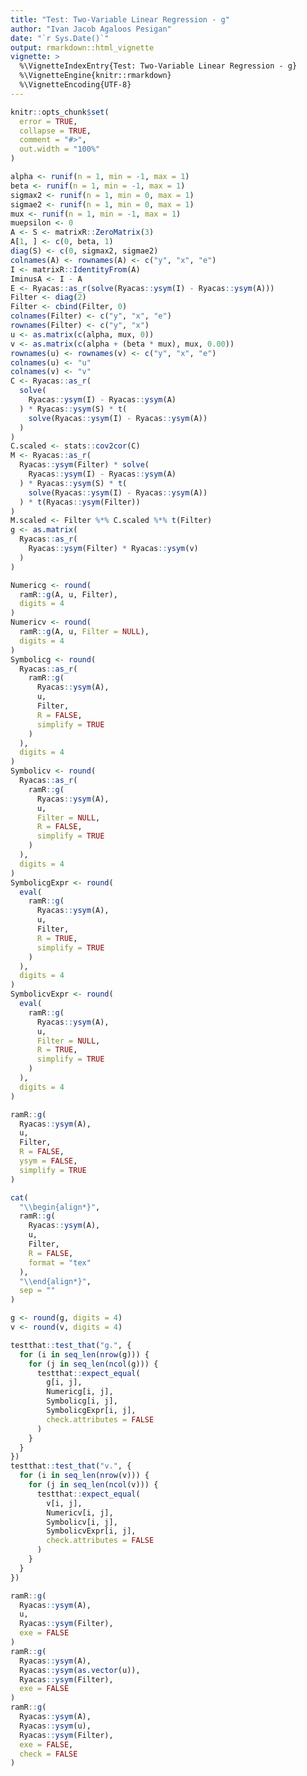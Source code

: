 ```yaml
---
title: "Test: Two-Variable Linear Regression - g"
author: "Ivan Jacob Agaloos Pesigan"
date: "`r Sys.Date()`"
output: rmarkdown::html_vignette
vignette: >
  %\VignetteIndexEntry{Test: Two-Variable Linear Regression - g}
  %\VignetteEngine{knitr::rmarkdown}
  %\VignetteEncoding{UTF-8}
---
```



```r
knitr::opts_chunk$set(
  error = TRUE,
  collapse = TRUE,
  comment = "#>",
  out.width = "100%"
)
```



```r
alpha <- runif(n = 1, min = -1, max = 1)
beta <- runif(n = 1, min = -1, max = 1)
sigmax2 <- runif(n = 1, min = 0, max = 1)
sigmae2 <- runif(n = 1, min = 0, max = 1)
mux <- runif(n = 1, min = -1, max = 1)
muepsilon <- 0
A <- S <- matrixR::ZeroMatrix(3)
A[1, ] <- c(0, beta, 1)
diag(S) <- c(0, sigmax2, sigmae2)
colnames(A) <- rownames(A) <- c("y", "x", "e")
I <- matrixR::IdentityFrom(A)
IminusA <- I - A
E <- Ryacas::as_r(solve(Ryacas::ysym(I) - Ryacas::ysym(A)))
Filter <- diag(2)
Filter <- cbind(Filter, 0)
colnames(Filter) <- c("y", "x", "e")
rownames(Filter) <- c("y", "x")
u <- as.matrix(c(alpha, mux, 0))
v <- as.matrix(c(alpha + (beta * mux), mux, 0.00))
rownames(u) <- rownames(v) <- c("y", "x", "e")
colnames(u) <- "u"
colnames(v) <- "v"
C <- Ryacas::as_r(
  solve(
    Ryacas::ysym(I) - Ryacas::ysym(A)
  ) * Ryacas::ysym(S) * t(
    solve(Ryacas::ysym(I) - Ryacas::ysym(A))
  )
)
C.scaled <- stats::cov2cor(C)
M <- Ryacas::as_r(
  Ryacas::ysym(Filter) * solve(
    Ryacas::ysym(I) - Ryacas::ysym(A)
  ) * Ryacas::ysym(S) * t(
    solve(Ryacas::ysym(I) - Ryacas::ysym(A))
  ) * t(Ryacas::ysym(Filter))
)
M.scaled <- Filter %*% C.scaled %*% t(Filter)
g <- as.matrix(
  Ryacas::as_r(
    Ryacas::ysym(Filter) * Ryacas::ysym(v)
  )
)
```


\begin{equation}
  \begin{split}
    y &= \alpha + \beta x + \varepsilon \\
    y &= `r alpha` + \left( `r beta` x \right) + \varepsilon
  \end{split}
\end{equation}


```r
Numericg <- round(
  ramR::g(A, u, Filter),
  digits = 4
)
Numericv <- round(
  ramR::g(A, u, Filter = NULL),
  digits = 4
)
Symbolicg <- round(
  Ryacas::as_r(
    ramR::g(
      Ryacas::ysym(A),
      u,
      Filter,
      R = FALSE,
      simplify = TRUE
    )
  ),
  digits = 4
)
Symbolicv <- round(
  Ryacas::as_r(
    ramR::g(
      Ryacas::ysym(A),
      u,
      Filter = NULL,
      R = FALSE,
      simplify = TRUE
    )
  ),
  digits = 4
)
SymbolicgExpr <- round(
  eval(
    ramR::g(
      Ryacas::ysym(A),
      u,
      Filter,
      R = TRUE,
      simplify = TRUE
    )
  ),
  digits = 4
)
SymbolicvExpr <- round(
  eval(
    ramR::g(
      Ryacas::ysym(A),
      u,
      Filter = NULL,
      R = TRUE,
      simplify = TRUE
    )
  ),
  digits = 4
)
```



```r
ramR::g(
  Ryacas::ysym(A),
  u,
  Filter,
  R = FALSE,
  ysym = FALSE,
  simplify = TRUE
)
```



```r
cat(
  "\\begin{align*}",
  ramR::g(
    Ryacas::ysym(A),
    u,
    Filter,
    R = FALSE,
    format = "tex"
  ),
  "\\end{align*}",
  sep = ""
)
```



```r
g <- round(g, digits = 4)
v <- round(v, digits = 4)
```



```r
testthat::test_that("g.", {
  for (i in seq_len(nrow(g))) {
    for (j in seq_len(ncol(g))) {
      testthat::expect_equal(
        g[i, j],
        Numericg[i, j],
        Symbolicg[i, j],
        SymbolicgExpr[i, j],
        check.attributes = FALSE
      )
    }
  }
})
testthat::test_that("v.", {
  for (i in seq_len(nrow(v))) {
    for (j in seq_len(ncol(v))) {
      testthat::expect_equal(
        v[i, j],
        Numericv[i, j],
        Symbolicv[i, j],
        SymbolicvExpr[i, j],
        check.attributes = FALSE
      )
    }
  }
})
```



```r
ramR::g(
  Ryacas::ysym(A),
  u,
  Ryacas::ysym(Filter),
  exe = FALSE
)
ramR::g(
  Ryacas::ysym(A),
  Ryacas::ysym(as.vector(u)),
  Ryacas::ysym(Filter),
  exe = FALSE
)
ramR::g(
  Ryacas::ysym(A),
  Ryacas::ysym(u),
  Ryacas::ysym(Filter),
  exe = FALSE,
  check = FALSE
)
```

